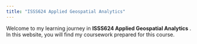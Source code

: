 ```yaml
---
title: "ISSS624 Applied Geospatial Analytics"
---
```


Welcome to my learning journey in **ISSS624 Applied Geospatial Analytics** . In this website, you will find my coursework prepared for this course.
